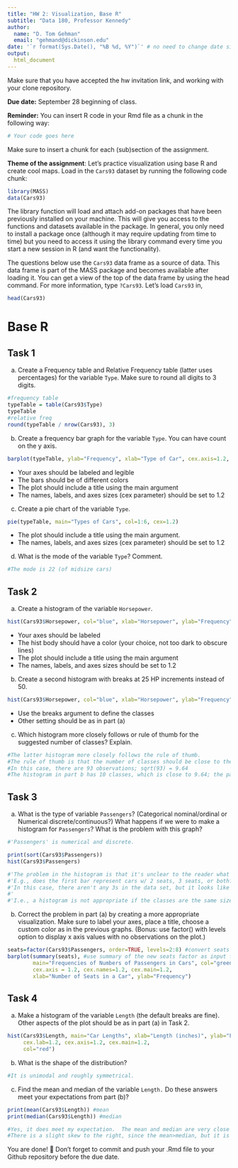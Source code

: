 ```yaml
---
title: "HW 2: Visualization, Base R"
subtitle: "Data 180, Professor Kennedy"
author: 
  name: "D. Tom Gehman"
  email: "gehmand@dickinson.edu"
date: '`r format(Sys.Date(), "%B %d, %Y")`' # no need to change date since this line grabs today's date
output: 
  html_document
---
```


Make sure that you have accepted the hw invitation link, and working with your clone repository.

**Due date:** September 28 beginning of class.

**Reminder:** You can insert R code in your Rmd file as a chunk in the following way:
```r
# Your code goes here
```
Make sure to insert a chunk for each (sub)section of the assignment.

**Theme of the assignment**: Let's practice visualization using base R and create cool maps. Load in the `Cars93` dataset by running the following code chunk:

```r
library(MASS)
data(Cars93)
```

The library function will load and attach add-on packages that have been previously installed on your machine. This will give you access to the functions and datasets available in the package. In general, you only need to install a package once (although it may require updating from time to time) but you need to access it using the library command every time you start a new session in R (and want the functionality). 

The questions below use the `Cars93` data frame as a source of data. This data frame is part of the MASS package and becomes available after loading it. You can get a view of the top of the data frame by using the head command. For more information, type `?Cars93`. Let's load `Cars93` in,
```r
head(Cars93)
```

# Base R
## Task 1
a) Create a Frequency table and Relative Frequency table (latter uses percentages) for the variable `Type`. Make sure to round all digits to 3 digits.
```r
#frequency table
typeTable = table(Cars93$Type)
typeTable
#relative freq
round(typeTable / nrow(Cars93), 3)
```
b) Create a frequency bar graph for the variable `Type`. You can have count on the y axis.
```r
barplot(typeTable, ylab="Frequency", xlab="Type of Car", cex.axis=1.2, cex.names=1.2, cex.lab=1.2, col=1:6)

```

*	Your axes should be labeled and legible
*	The bars should be of different colors
*	The plot should include a title using the main argument
*	The names, labels, and axes sizes (cex parameter) should be set to 1.2

c) Create a pie chart of the variable `Type`.
```r
pie(typeTable, main="Types of Cars", col=1:6, cex=1.2)
```

* The plot should include a title using the main argument.
*	The names, labels, and axes sizes (cex parameter) should be set to 1.2

d) What is the mode of the variable `Type`? Comment.
```r
#The mode is 22 (of midsize cars)
```


## Task 2 
a) Create a histogram of the variable `Horsepower`.
```r
hist(Cars93$Horsepower, col="blue", xlab="Horsepower", ylab="Frequency", cex.lab=1.2, cex.axis=1.2, cex.main=1.2, main="Horsepower of Cars")
```

*	Your axes should be labeled
*	The hist body should have a color (your choice, not too dark to obscure lines) 
*	The plot should include a title using the main argument
*	The names, labels, and axes sizes should be set to 1.2

b) Create a second histogram with breaks at 25 HP increments instead of 50.
```r
hist(Cars93$Horsepower, col="blue", xlab="Horsepower", ylab="Frequency", cex.lab=1.2, cex.axis=1.2, cex.main=1.2, main="Horsepower of Cars", breaks=seq(50, 300, 25))
```

* Use the breaks argument to define the classes
* Other setting should be as in part (a)

c) Which histogram more closely follows or rule of thumb for the suggested number of classes? Explain.
```r
#The latter histogram more closely follows the rule of thumb.  
#The rule of thumb is that the number of classes should be close to the square root of the number of observations.  
#In this case, there are 93 observations; sqrt(93) = 9.64
#The histogram in part b has 10 classes, which is close to 9.64; the part a histogram only has 5.  
```


## Task 3 
a) What is the type of variable `Passengers`? (Categorical nominal/ordinal or Numerical discrete/continuous?) What happens if we were to make a histogram for `Passengers`? What is the problem with this graph?
```r
#'Passengers' is numerical and discrete. 

print(sort(Cars93$Passengers))
hist(Cars93$Passengers)

#'The problem in the histogram is that it's unclear to the reader what is represented by the bars.  
#'E.g., does the first bar represent cars w/ 2 seats, 3 seats, or both?  Does the second represent 3s, 4s, or both?  
#'In this case, there aren't any 3s in the data set, but it looks like there are some on the histogram since the 2s are in that column.  
#'
#'I.e., a histogram is not appropriate if the classes are the same size as the distances between the data points.  


```

b) Correct the problem in part (a) by creating a more appropriate visualization. Make sure to label your axes, place a title, choose a custom color as in the previous graphs. (Bonus: use factor() with levels option to display x axis values with no observations on the plot.)
```r
seats=factor(Cars93$Passengers, order=TRUE, levels=2:8) #convert seats into an ordered factor, with numbers 2,3,4...8 as levels 
barplot(summary(seats), #use summary of the new seats factor as input for barplot
        main="Frequencies of Numbers of Passengers in Cars", col="green",
        cex.axis = 1.2, cex.names=1.2, cex.main=1.2, 
        xlab="Number of Seats in a Car", ylab="Frequency")
```

## Task 4 
a) Make a histogram of the variable `Length` (the default breaks are fine). Other aspects of the plot should be as in part (a) in Task 2.
```r
hist(Cars93$Length, main="Car Lengths", xlab="Length (inches)", ylab="Frequency",
     cex.lab=1.2, cex.axis=1.2, cex.main=1.2,
     col="red")
```

b) What is the shape of the distribution?
```r
#It is unimodal and roughly symmetrical.  
```


c) Find the mean and median of the variable `Length.` Do these answers meet your expectations from part (b)?
```r
print(mean(Cars93$Length)) #mean
print(median(Cars93$Length)) #median

#Yes, it does meet my expectation.  The mean and median are very close to each other, so the graph is roughly symmetrical (i.e., little/no skew).  
#There is a slight skew to the right, since the mean>median, but it is small and to be expected.  
```

You are done! 🏁 Don't forget to commit and push your .Rmd file to your Github repository before the due date.


